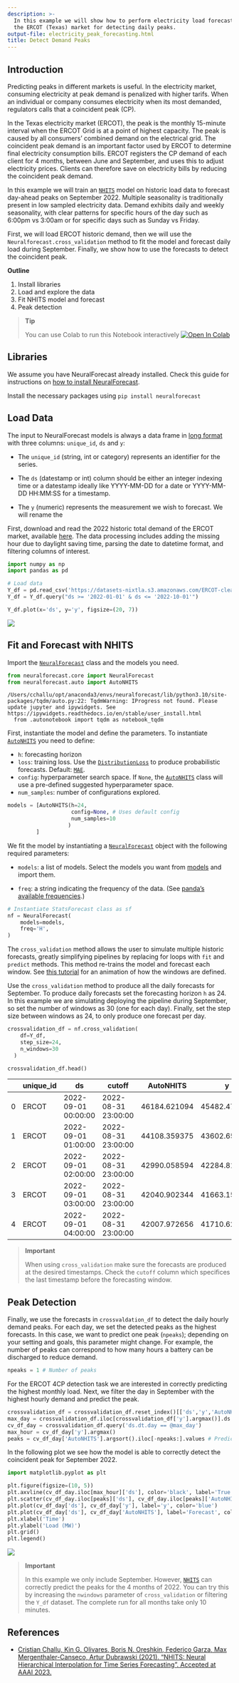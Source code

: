 ```yaml
---
description: >-
  In this example we will show how to perform electricity load forecasting on
  the ERCOT (Texas) market for detecting daily peaks.
output-file: electricity_peak_forecasting.html
title: Detect Demand Peaks
---
```



## Introduction

Predicting peaks in different markets is useful. In the electricity
market, consuming electricity at peak demand is penalized with higher
tarifs. When an individual or company consumes electricity when its most
demanded, regulators calls that a coincident peak (CP).

In the Texas electricity market (ERCOT), the peak is the monthly
15-minute interval when the ERCOT Grid is at a point of highest
capacity. The peak is caused by all consumers’ combined demand on the
electrical grid. The coincident peak demand is an important factor used
by ERCOT to determine final electricity consumption bills. ERCOT
registers the CP demand of each client for 4 months, between June and
September, and uses this to adjust electricity prices. Clients can
therefore save on electricity bills by reducing the coincident peak
demand.

In this example we will train an
[`NHITS`](https://Nixtla.github.io/neuralforecast/models.nhits.html#nhits)
model on historic load data to forecast day-ahead peaks on September
2022. Multiple seasonality is traditionally present in low sampled
electricity data. Demand exhibits daily and weekly seasonality, with
clear patterns for specific hours of the day such as 6:00pm vs 3:00am or
for specific days such as Sunday vs Friday.

First, we will load ERCOT historic demand, then we will use the
`Neuralforecast.cross_validation` method to fit the model and forecast
daily load during September. Finally, we show how to use the forecasts
to detect the coincident peak.

**Outline**

1.  Install libraries
2.  Load and explore the data
3.  Fit NHITS model and forecast
4.  Peak detection

> **Tip**
>
> You can use Colab to run this Notebook interactively
> <a href="https://colab.research.google.com/github/Nixtla/neuralforecast/blob/main/nbs/examples/ElectricityPeakForecasting.ipynb" target="_parent"><img src="https://colab.research.google.com/assets/colab-badge.svg" alt="Open In Colab"/></a>

## Libraries

We assume you have NeuralForecast already installed. Check this guide
for instructions on [how to install
NeuralForecast](../getting-started/installation.html).

Install the necessary packages using `pip install neuralforecast`

## Load Data

The input to NeuralForecast models is always a data frame in [long
format](https://www.theanalysisfactor.com/wide-and-long-data/) with
three columns: `unique_id`, `ds` and `y`:

-   The `unique_id` (string, int or category) represents an identifier
    for the series.

-   The `ds` (datestamp or int) column should be either an integer
    indexing time or a datestamp ideally like YYYY-MM-DD for a date or
    YYYY-MM-DD HH:MM:SS for a timestamp.

-   The `y` (numeric) represents the measurement we wish to forecast. We
    will rename the

First, download and read the 2022 historic total demand of the ERCOT
market, available [here](https://www.ercot.com/gridinfo/load/load_hist).
The data processing includes adding the missing hour due to daylight
saving time, parsing the date to datetime format, and filtering columns
of interest.

```python
import numpy as np
import pandas as pd
```


```python
# Load data
Y_df = pd.read_csv('https://datasets-nixtla.s3.amazonaws.com/ERCOT-clean.csv', parse_dates=['ds'])
Y_df = Y_df.query("ds >= '2022-01-01' & ds <= '2022-10-01'")
```


```python
Y_df.plot(x='ds', y='y', figsize=(20, 7))
```

![](/neuralforecast/docs/use-cases/electricity_peak_forecasting_files/figure-markdown_strict/cell-4-output-1.png)

## Fit and Forecast with NHITS

Import the
[`NeuralForecast`](https://Nixtla.github.io/neuralforecast/core.html#neuralforecast)
class and the models you need.

```python
from neuralforecast.core import NeuralForecast
from neuralforecast.auto import AutoNHITS
```

``` text
/Users/cchallu/opt/anaconda3/envs/neuralforecast/lib/python3.10/site-packages/tqdm/auto.py:22: TqdmWarning: IProgress not found. Please update jupyter and ipywidgets. See https://ipywidgets.readthedocs.io/en/stable/user_install.html
  from .autonotebook import tqdm as notebook_tqdm
```

First, instantiate the model and define the parameters. To instantiate
[`AutoNHITS`](https://Nixtla.github.io/neuralforecast/models.html#autonhits)
you need to define:

-   `h`: forecasting horizon
-   `loss`: training loss. Use the
    [`DistributionLoss`](https://Nixtla.github.io/neuralforecast/losses.pytorch.html#distributionloss)
    to produce probabilistic forecasts. Default:
    [`MAE`](https://Nixtla.github.io/neuralforecast/losses.pytorch.html#mae).
-   `config`: hyperparameter search space. If `None`, the
    [`AutoNHITS`](https://Nixtla.github.io/neuralforecast/models.html#autonhits)
    class will use a pre-defined suggested hyperparameter space.
-   `num_samples`: number of configurations explored.

```python
models = [AutoNHITS(h=24,
                    config=None, # Uses default config
                    num_samples=10
                   )
         ]
```

We fit the model by instantiating a
[`NeuralForecast`](https://Nixtla.github.io/neuralforecast/core.html#neuralforecast)
object with the following required parameters:

-   `models`: a list of models. Select the models you want from
    [models](../capabilities/overview.qmd) and import them.

-   `freq`: a string indicating the frequency of the data. (See [panda’s
    available
    frequencies](https://pandas.pydata.org/pandas-docs/stable/user_guide/timeseries.html#offset-aliases).)

```python
# Instantiate StatsForecast class as sf
nf = NeuralForecast(
    models=models,
    freq='H', 
)
```

The `cross_validation` method allows the user to simulate multiple
historic forecasts, greatly simplifying pipelines by replacing for loops
with `fit` and `predict` methods. This method re-trains the model and
forecast each window. See [this
tutorial](https://nixtla.github.io/statsforecast/examples/getting_started_complete.html)
for an animation of how the windows are defined.

Use the `cross_validation` method to produce all the daily forecasts for
September. To produce daily forecasts set the forecasting horizon `h` as
24. In this example we are simulating deploying the pipeline during
September, so set the number of windows as 30 (one for each day).
Finally, set the step size between windows as 24, to only produce one
forecast per day.

```python
crossvalidation_df = nf.cross_validation(
    df=Y_df,
    step_size=24,
    n_windows=30
  )
```


```python
crossvalidation_df.head()
```

|  | unique_id | ds | cutoff | AutoNHITS | y |
|----|----|----|----|----|----|
| 0 | ERCOT | 2022-09-01 00:00:00 | 2022-08-31 23:00:00 | 46184.621094 | 45482.471757 |
| 1 | ERCOT | 2022-09-01 01:00:00 | 2022-08-31 23:00:00 | 44108.359375 | 43602.658043 |
| 2 | ERCOT | 2022-09-01 02:00:00 | 2022-08-31 23:00:00 | 42990.058594 | 42284.817342 |
| 3 | ERCOT | 2022-09-01 03:00:00 | 2022-08-31 23:00:00 | 42040.902344 | 41663.156771 |
| 4 | ERCOT | 2022-09-01 04:00:00 | 2022-08-31 23:00:00 | 42007.972656 | 41710.621904 |

> **Important**
>
> When using `cross_validation` make sure the forecasts are produced at
> the desired timestamps. Check the `cutoff` column which specifices the
> last timestamp before the forecasting window.

## Peak Detection

Finally, we use the forecasts in `crossvaldation_df` to detect the daily
hourly demand peaks. For each day, we set the detected peaks as the
highest forecasts. In this case, we want to predict one peak (`npeaks`);
depending on your setting and goals, this parameter might change. For
example, the number of peaks can correspond to how many hours a battery
can be discharged to reduce demand.

```python
npeaks = 1 # Number of peaks
```

For the ERCOT 4CP detection task we are interested in correctly
predicting the highest monthly load. Next, we filter the day in
September with the highest hourly demand and predict the peak.

```python
crossvalidation_df = crossvalidation_df.reset_index()[['ds','y','AutoNHITS']]
max_day = crossvalidation_df.iloc[crossvalidation_df['y'].argmax()].ds.day # Day with maximum load
cv_df_day = crossvalidation_df.query('ds.dt.day == @max_day')
max_hour = cv_df_day['y'].argmax()
peaks = cv_df_day['AutoNHITS'].argsort().iloc[-npeaks:].values # Predicted peaks
```

In the following plot we see how the model is able to correctly detect
the coincident peak for September 2022.

```python
import matplotlib.pyplot as plt
```


```python
plt.figure(figsize=(10, 5))
plt.axvline(cv_df_day.iloc[max_hour]['ds'], color='black', label='True Peak')
plt.scatter(cv_df_day.iloc[peaks]['ds'], cv_df_day.iloc[peaks]['AutoNHITS'], color='green', label=f'Predicted Top-{npeaks}')
plt.plot(cv_df_day['ds'], cv_df_day['y'], label='y', color='blue')
plt.plot(cv_df_day['ds'], cv_df_day['AutoNHITS'], label='Forecast', color='red')
plt.xlabel('Time')
plt.ylabel('Load (MW)')
plt.grid()
plt.legend()
```

![](/neuralforecast/docs/use-cases/electricity_peak_forecasting_files/figure-markdown_strict/cell-13-output-1.png)

> **Important**
>
> In this example we only include September. However,
> [`NHITS`](https://Nixtla.github.io/neuralforecast/models.nhits.html#nhits)
> can correctly predict the peaks for the 4 months of 2022. You can try
> this by increasing the `nwindows` parameter of `cross_validation` or
> filtering the `Y_df` dataset. The complete run for all months take
> only 10 minutes.

## References

-   [Cristian Challu, Kin G. Olivares, Boris N. Oreshkin, Federico
    Garza, Max Mergenthaler-Canseco, Artur Dubrawski (2021). “NHITS:
    Neural Hierarchical Interpolation for Time Series Forecasting”.
    Accepted at AAAI 2023.](https://arxiv.org/abs/2201.12886)

